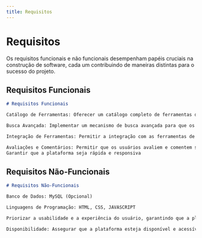 ```yaml
---
title: Requisitos
---
```


# Requisitos

Os requisitos funcionais e não funcionais desempenham papéis cruciais na construção de software, cada um contribuindo de maneiras distintas para o sucesso do projeto. 

## Requisitos Funcionais


```markdown
# Requisitos Funcionais

Catálogo de Ferramentas: Oferecer um catálogo completo de ferramentas de engenharia de software, organizado por categorias como modelagem de processos, gestão de requisitos, testes de software, etc.

Busca Avançada: Implementar um mecanismo de busca avançada para que os usuários possam encontrar rapidamente as ferramentas relevantes com base em critérios como função, categoria, popularidade, etc.

Integração de Ferramentas: Permitir a integração com as ferramentas de engenharia de software mais utilizadas, facilitando o acesso a essas ferramentas a partir da plataforma

Avaliações e Comentários: Permitir que os usuários avaliem e comentem sobre as ferramentas, fornecendo feedback útil para outros usuários.
Garantir que a plataforma seja rápida e responsiva
```


## Requisitos Não-Funcionais

```md
# Requisitos Não-Funcionais

Banco de Dados: MySQL (Opcional)

Linguagens de Programação: HTML, CSS, JAVASCRIPT

Priorizar a usabilidade e a experiência do usuário, garantindo que a plataforma seja intuitiva e fácil de usar

Disponibilidade: Assegurar que a plataforma esteja disponível e acessível para os usuários na maior parte do tempo, minimizando o tempo de inatividade para manutenção ou atualizações.
```

